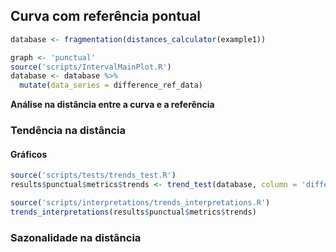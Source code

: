 ## Curva com referência pontual {.tabset .tabset-fade .tabset-pills}

```r
database <- fragmentation(distances_calculator(example1))
```


```r
graph <- 'punctual'
source('scripts/IntervalMainPlot.R')
database <- database %>% 
  mutate(data_series = difference_ref_data)
```

**Análise na distância entre a curva e a referência**

### Tendência na distância

#### **Gráficos**

```r
source('scripts/tests/trends_test.R')
results$punctual$metrics$trends <- trend_test(database, column = 'difference_ref_data')
```

```r
source('scripts/interpretations/trends_interpretations.R')
trends_interpretations(results$punctual$metrics$trends)
```

### Sazonalidade na distância
